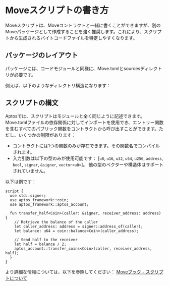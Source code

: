 
# Moveスクリプトの書き方

Moveスクリプトは、Moveコントラクトと一緒に書くことができますが、別のMoveパッケージとして作成することを強く推奨します。これにより、スクリプトから生成されるバイトコードファイルを特定しやすくなります。

## パッケージのレイアウト

パッケージには、コードモジュールと同様に、Move.tomlとsourcesディレクトリが必要です。

例えば、以下のようなディレクトリ構造になります：

<FileTree>
  <FileTree.Folder name="my_project" defaultOpen>
    <FileTree.File name="Move.toml"/>
    <FileTree.Folder name="sources" defaultOpen>
      <FileTree.File name="my_script.move"/>
    </FileTree.Folder>
  </FileTree.Folder>
</FileTree>

## スクリプトの構文

Aptosでは、スクリプトはモジュールと全く同じように記述できます。Move.tomlファイルの依存関係に対してインポートを使用でき、エントリー関数を含むすべてのパブリック関数をコントラクトから呼び出すことができます。ただし、いくつかの制限があります：

- コントラクトには1つの関数のみが存在できます。その関数名でコンパイルされます。
- 入力引数は以下の型のみが使用可能です：
  [`u8`, `u16`, `u32`, `u64`, `u256`, `address`, `bool`, `signer`, `&signer`, `vector<u8>`]。
  他の型のベクターや構造体はサポートされていません。

以下は例です：

```move
script {
  use std::signer;
  use aptos_framework::coin;
  use aptos_framework::aptos_account;

  fun transfer_half<Coin>(caller: &signer, receiver_address: address) {
    // Retrieve the balance of the caller
    let caller_address: address = signer::address_of(caller);
    let balance: u64 = coin::balance<Coin>(caller_address);

    // Send half to the receiver
    let half = balance / 2;
    aptos_account::transfer_coins<Coin>(caller, receiver_address, half);
  }
}
```

より詳細な情報については、以下を参照してください：
[Moveブック - スクリプトについて](../book/modules-and-scripts.mdx)
